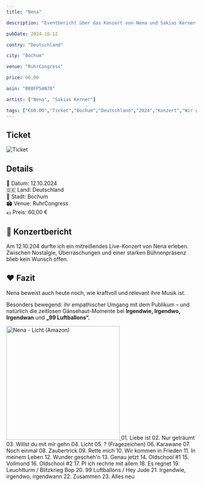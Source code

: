 ```yaml
---
title: "Nena"

description: "Eventbericht über das Konzert von Nena und Sakias Kerner in Bochum im RuhrCongress."

pubDate: 2024-10-12

contry: "Deutschland"

city: "Bochum"

venue: "RuhrCongress"

price: 60.00

asin: "B08FP54N78"

artist: ["Nena", "Sakias Kerner"]

tags: ["€60.00","Ticket","Bochum","Deutschland","2024","Konzert","Wir gehören zusammen","Nena","Sakias Kerner","RuhrCongress","Lars Berndt EVENTS"]
---
```



## Ticket

![Ticket](../../../gallery/2024/10/12/2024-10-12_20-00-00.jpg)

## Details
📅 Datum: 12.10.2024  
🇩🇪 Land: Deutschland    
📍 Stadt: Bochum  
🏟️ Venue: RuhrCongress  
💶 Preis: 60,00 €  


## 🎤 Konzertbericht

Am 12.10.204 durfte ich ein mitreißendes Live-Konzert von Nena erleben.
Zwischen Nostalgie, Überraschungen und einer starken Bühnenpräsenz blieb kein Wunsch offen.

## ❤️ Fazit

Nena beweist auch heute noch, wie kraftvoll und relevant ihre Musik ist.

Besonders bewegend: ihr empathischer Umgang mit dem Publikum – und natürlich die zeitlosen Gänsehaut-Momente
bei **Irgendwie, Irgendwo, Irgendwan** und **„99 Luftballons“.**

<Card title="Album" icon="seti:audio">
  <a href="https://www.amazon.de/dp/B08FP54N78?tag=mysteryland-21" target="_blank" rel="noopener noreferrer">
    <img src="https://m.media-amazon.com/images/I/61z6hH2f-TL._SL1269_.jpg" alt="Nena - Licht (Amazon)" width="300" />
  </a>
</Card>


<Card title="Setlist" icon="list-format">
01. Liebe ist  
02. Nur geträumt  
03. Willst du mit mir gehn  
04. Licht  
05. ? (Fragezeichen)  
06. Karawane  
07. Noch einmal  
08. Zaubertrick  
09. Rette mich  
10. Wir kommen in Frieden  
11. In meinem Leben  
12. Wunder gescheh'n  
13. Genau jetzt  
14. Oldschool #1  
15. Vollmond  
16. Oldschool #2  
17. PI ich rechne mit allem  
18. Es regnet  
19. Leuchtturm / Blitzkrieg Bop  
20. 99 Luftballons / Hey Jude  
21. Irgendwie, irgendwo, irgendwann  
22. Zusammen  
23. Alles neu  
</Card>

<LinkCard
    title="Mehr Informationen"
    href="https://fanieng.com/2024/10/12/nena-bochum-ruhrcongress/"
/>